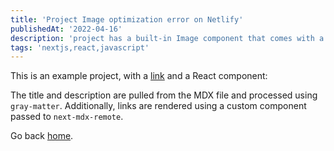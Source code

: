 ```yaml
---
title: 'Project Image optimization error on Netlify'
publishedAt: '2022-04-16'
description: 'project has a built-in Image component that comes with a lot of performance optimization features when you are using it.'
tags: 'nextjs,react,javascript'
---
```


This is an example project, with a [link](https://nextjs.org) and a React component:

The title and description are pulled from the MDX file and processed using `gray-matter`. Additionally, links are rendered using a custom component passed to `next-mdx-remote`.

Go back [home](/).
